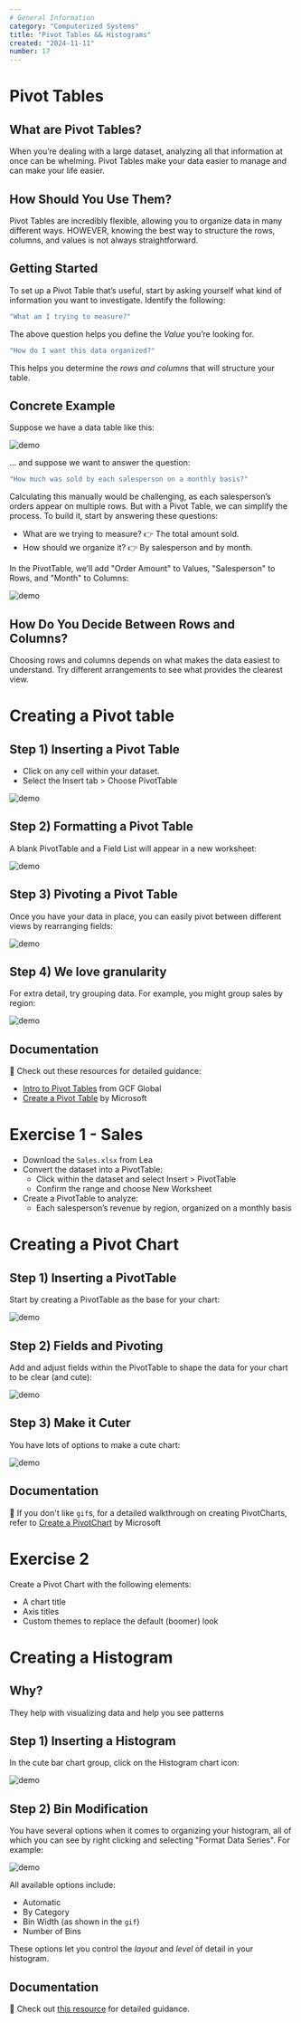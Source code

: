 ```yaml
---
# General Information
category: "Computerized Systems"
title: "Pivot Tables && Histograms"
created: "2024-11-11"
number: 17
---
```


# Pivot Tables

## What are Pivot Tables?

When you’re dealing with a large dataset, analyzing all that information at once can be whelming. Pivot Tables make your data easier to manage and can make your life easier.

## How Should You Use Them?

Pivot Tables are incredibly flexible, allowing you to organize data in many different ways. HOWEVER, knowing the best way to structure the rows, columns, and values is not always straightforward.

## Getting Started

To set up a Pivot Table that’s useful, start by asking yourself what kind of information you want to investigate. Identify the following:

```cs
"What am I trying to measure?"
```

The above question helps you define the _Value_ you’re looking for.

```cs
"How do I want this data organized?"
```

This helps you determine the _rows and columns_ that will structure your table.

## Concrete Example

Suppose we have a data table like this:

![demo](./assets/data.png)

... and suppose we want to answer the question:

```cs
"How much was sold by each salesperson on a monthly basis?"
```

Calculating this manually would be challenging, as each salesperson’s orders appear on multiple rows. But with a Pivot Table, we can simplify the process. To build it, start by answering these questions:

- What are we trying to measure? 👉 The total amount sold.
- How should we organize it? 👉 By salesperson and by month.

In the PivotTable, we’ll add "Order Amount" to Values, "Salesperson" to Rows, and "Month" to Columns:

![demo](./assets/vals.png)

## How Do You Decide Between Rows and Columns?

Choosing rows and columns depends on what makes the data easiest to understand. Try different arrangements to see what provides the clearest view.

# Creating a Pivot table

## Step 1) Inserting a Pivot Table

- Click on any cell within your dataset.
- Select the Insert tab > Choose PivotTable

![demo](./assets/create.gif)

## Step 2) Formatting a Pivot Table

A blank PivotTable and a Field List will appear in a new worksheet:

![demo](./assets/format.gif)

## Step 3) Pivoting a Pivot Table

Once you have your data in place, you can easily pivot between different views by rearranging fields:

![demo](./assets/pivot.gif)

## Step 4) We love granularity

For extra detail, try grouping data. For example, you might group sales by region:

![demo](./assets/rows.gif)

## Documentation

📖 Check out these resources for detailed guidance:

- [Intro to Pivot Tables](https://edu.gcfglobal.org/en/excel/intro-to-pivottables/1/) from GCF Global
- [Create a Pivot Table](https://support.microsoft.com/en-us/office/create-a-pivottable-to-analyze-worksheet-data-a9a84538-bfe9-40a9-a8e9-f99134456576?ui=en-us&rs=en-us&ad=us) by Microsoft

# Exercise 1 - Sales

- Download the `Sales.xlsx` from Lea
- Convert the dataset into a PivotTable:
  - Click within the dataset and select Insert > PivotTable
  - Confirm the range and choose New Worksheet
- Create a PivotTable to analyze:
  - Each salesperson’s revenue by region, organized on a monthly basis

# Creating a Pivot Chart

## Step 1) Inserting a PivotTable

Start by creating a PivotTable as the base for your chart:

![demo](./assets/chart.gif)

## Step 2) Fields and Pivoting

Add and adjust fields within the PivotTable to shape the data for your chart to be clear (and cute):

![demo](./assets/fieldsandshit.gif)

## Step 3) Make it Cuter

You have lots of options to make a cute chart:

![demo](./assets/cuteify.gif)

## Documentation

📖 If you don't like `gif`s, for a detailed walkthrough on creating PivotCharts, refer to [Create a PivotChart](https://support.microsoft.com/en-us/office/create-a-pivotchart-c1b1e057-6990-4c38-b52b-8255538e7b1c) by Microsoft

# Exercise 2

Create a Pivot Chart with the following elements:

- A chart title
- Axis titles
- Custom themes to replace the default (boomer) look

# Creating a Histogram

## Why?

They help with visualizing data and help you see patterns

## Step 1) Inserting a Histogram

In the cute bar chart group, click on the Histogram chart icon:

![demo](./assets/create-histo.gif)

## Step 2) Bin Modification

You have several options when it comes to organizing your histogram, all of which you can see by right clicking and selecting "Format Data Series". For example:

![demo](./assets/bins-histo.gif)

All available options include:

- Automatic
- By Category
- Bin Width (as shown in the `gif`)
- Number of Bins

These options let you control the _layout_ and _level_ of detail in your histogram.

## Documentation

📖 Check out [this resource](https://trumpexcel.com/histogram-in-excel/) for detailed guidance.
